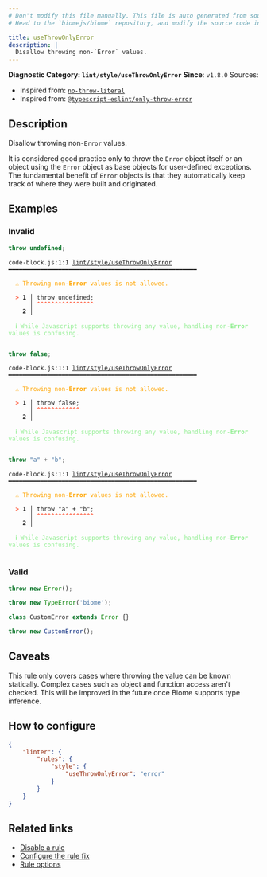```yaml
---
# Don't modify this file manually. This file is auto generated from source, and you will lose your changes next time the website is built.
# Head to the `biomejs/biome` repository, and modify the source code in there.

title: useThrowOnlyError
description: |
  Disallow throwing non-`Error` values.
---
```


**Diagnostic Category: `lint/style/useThrowOnlyError`**
<Tabs>
<TabItem label="JavaScript (and super languages)" icon="seti:javascript">
**Since**: `v1.8.0`
Sources: 
- Inspired from: <a href="https://eslint.org/docs/latest/rules/no-throw-literal" target="_blank"><code>no-throw-literal</code></a>
- Inspired from: <a href="https://typescript-eslint.io/rules/only-throw-error" target="_blank"><code>@typescript-eslint/only-throw-error</code></a>

## Description
Disallow throwing non-`Error` values.

It is considered good practice only to throw the `Error` object itself or an object using the `Error` object
as base objects for user-defined exceptions. The fundamental benefit of `Error` objects is that they automatically
keep track of where they were built and originated.

## Examples

### Invalid

```js
throw undefined;
```

<pre class="language-text"><code class="language-text">code-block.js:1:1 <a href="https://biomejs.dev/linter/rules/use-throw-only-error">lint/style/useThrowOnlyError</a> ━━━━━━━━━━━━━━━━━━━━━━━━━━━━━━━━━━━━━━━━━━━━━━━━━━━━━<br /><br />  <strong><span style="color: Orange;">⚠</span></strong> <span style="color: Orange;">Throwing non-</span><span style="color: Orange;"><strong>Error</strong></span><span style="color: Orange;"> values is not allowed.</span><br />  <br />  <strong><span style="color: Tomato;">&gt;</span></strong> <strong>1 │ </strong>throw undefined;<br />   <strong>   │ </strong><strong><span style="color: Tomato;">^</span></strong><strong><span style="color: Tomato;">^</span></strong><strong><span style="color: Tomato;">^</span></strong><strong><span style="color: Tomato;">^</span></strong><strong><span style="color: Tomato;">^</span></strong><strong><span style="color: Tomato;">^</span></strong><strong><span style="color: Tomato;">^</span></strong><strong><span style="color: Tomato;">^</span></strong><strong><span style="color: Tomato;">^</span></strong><strong><span style="color: Tomato;">^</span></strong><strong><span style="color: Tomato;">^</span></strong><strong><span style="color: Tomato;">^</span></strong><strong><span style="color: Tomato;">^</span></strong><strong><span style="color: Tomato;">^</span></strong><strong><span style="color: Tomato;">^</span></strong><strong><span style="color: Tomato;">^</span></strong><br />    <strong>2 │ </strong><br />  <br />  <strong><span style="color: lightgreen;">ℹ</span></strong> <span style="color: lightgreen;">While Javascript supports throwing any value, handling non-</span><span style="color: lightgreen;"><strong>Error</strong></span><span style="color: lightgreen;"> values is confusing.</span><br />  <br /></code></pre>

```js
throw false;
```

<pre class="language-text"><code class="language-text">code-block.js:1:1 <a href="https://biomejs.dev/linter/rules/use-throw-only-error">lint/style/useThrowOnlyError</a> ━━━━━━━━━━━━━━━━━━━━━━━━━━━━━━━━━━━━━━━━━━━━━━━━━━━━━<br /><br />  <strong><span style="color: Orange;">⚠</span></strong> <span style="color: Orange;">Throwing non-</span><span style="color: Orange;"><strong>Error</strong></span><span style="color: Orange;"> values is not allowed.</span><br />  <br />  <strong><span style="color: Tomato;">&gt;</span></strong> <strong>1 │ </strong>throw false;<br />   <strong>   │ </strong><strong><span style="color: Tomato;">^</span></strong><strong><span style="color: Tomato;">^</span></strong><strong><span style="color: Tomato;">^</span></strong><strong><span style="color: Tomato;">^</span></strong><strong><span style="color: Tomato;">^</span></strong><strong><span style="color: Tomato;">^</span></strong><strong><span style="color: Tomato;">^</span></strong><strong><span style="color: Tomato;">^</span></strong><strong><span style="color: Tomato;">^</span></strong><strong><span style="color: Tomato;">^</span></strong><strong><span style="color: Tomato;">^</span></strong><strong><span style="color: Tomato;">^</span></strong><br />    <strong>2 │ </strong><br />  <br />  <strong><span style="color: lightgreen;">ℹ</span></strong> <span style="color: lightgreen;">While Javascript supports throwing any value, handling non-</span><span style="color: lightgreen;"><strong>Error</strong></span><span style="color: lightgreen;"> values is confusing.</span><br />  <br /></code></pre>

```js
throw "a" + "b";
```

<pre class="language-text"><code class="language-text">code-block.js:1:1 <a href="https://biomejs.dev/linter/rules/use-throw-only-error">lint/style/useThrowOnlyError</a> ━━━━━━━━━━━━━━━━━━━━━━━━━━━━━━━━━━━━━━━━━━━━━━━━━━━━━<br /><br />  <strong><span style="color: Orange;">⚠</span></strong> <span style="color: Orange;">Throwing non-</span><span style="color: Orange;"><strong>Error</strong></span><span style="color: Orange;"> values is not allowed.</span><br />  <br />  <strong><span style="color: Tomato;">&gt;</span></strong> <strong>1 │ </strong>throw &quot;a&quot; + &quot;b&quot;;<br />   <strong>   │ </strong><strong><span style="color: Tomato;">^</span></strong><strong><span style="color: Tomato;">^</span></strong><strong><span style="color: Tomato;">^</span></strong><strong><span style="color: Tomato;">^</span></strong><strong><span style="color: Tomato;">^</span></strong><strong><span style="color: Tomato;">^</span></strong><strong><span style="color: Tomato;">^</span></strong><strong><span style="color: Tomato;">^</span></strong><strong><span style="color: Tomato;">^</span></strong><strong><span style="color: Tomato;">^</span></strong><strong><span style="color: Tomato;">^</span></strong><strong><span style="color: Tomato;">^</span></strong><strong><span style="color: Tomato;">^</span></strong><strong><span style="color: Tomato;">^</span></strong><strong><span style="color: Tomato;">^</span></strong><strong><span style="color: Tomato;">^</span></strong><br />    <strong>2 │ </strong><br />  <br />  <strong><span style="color: lightgreen;">ℹ</span></strong> <span style="color: lightgreen;">While Javascript supports throwing any value, handling non-</span><span style="color: lightgreen;"><strong>Error</strong></span><span style="color: lightgreen;"> values is confusing.</span><br />  <br /></code></pre>

### Valid

```js
throw new Error();
```

```js
throw new TypeError('biome');
```

```js
class CustomError extends Error {}

throw new CustomError();
```

## Caveats

This rule only covers cases where throwing the value can be known statically.
Complex cases such as object and function access aren't checked.
This will be improved in the future once Biome supports type inference.

## How to configure
```json title="biome.json"
{
	"linter": {
		"rules": {
			"style": {
				"useThrowOnlyError": "error"
			}
		}
	}
}

```
## Related links

- [Disable a rule](/linter/#disable-a-lint-rule)
- [Configure the rule fix](/linter#configure-the-rule-fix)
- [Rule options](/linter/#rule-options)

</TabItem>
</Tabs>


